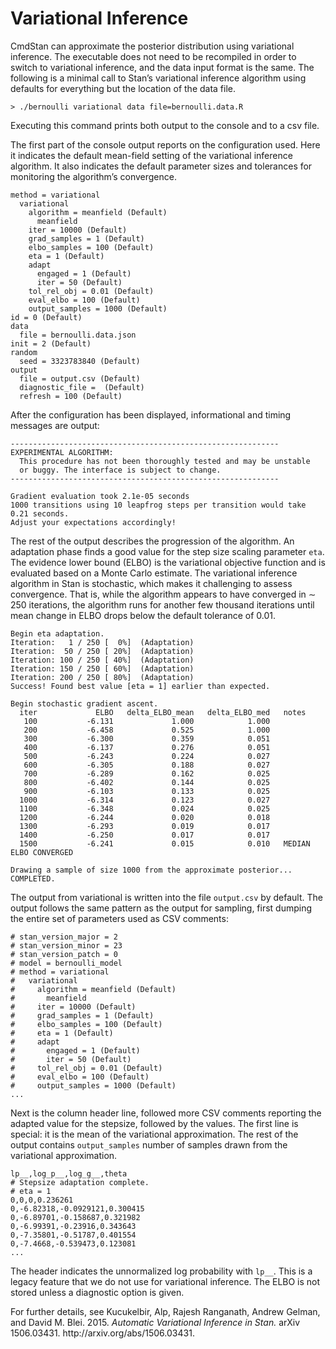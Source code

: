# Variational Inference

CmdStan can approximate the posterior distribution using variational
inference. The executable does not need to be recompiled in order to
switch to variational inference, and the data input format is the
same. The following is a minimal call to Stan's variational inference
algorithm using defaults for everything but the location of the data
file.

```
> ./bernoulli variational data file=bernoulli.data.R
```

Executing this command prints both output to the console and
to a csv file.

The first part of the console output reports on the configuration used.
Here it indicates the default mean-field setting of the variational
inference algorithm. It also indicates the default parameter sizes and
tolerances for monitoring the algorithm's convergence.
```
method = variational
  variational
    algorithm = meanfield (Default)
      meanfield
    iter = 10000 (Default)
    grad_samples = 1 (Default)
    elbo_samples = 100 (Default)
    eta = 1 (Default)
    adapt
      engaged = 1 (Default)
      iter = 50 (Default)
    tol_rel_obj = 0.01 (Default)
    eval_elbo = 100 (Default)
    output_samples = 1000 (Default)
id = 0 (Default)
data
  file = bernoulli.data.json
init = 2 (Default)
random
  seed = 3323783840 (Default)
output
  file = output.csv (Default)
  diagnostic_file =  (Default)
  refresh = 100 (Default)
```
After the configuration has been displayed, informational and
timing messages are output:
```
------------------------------------------------------------
EXPERIMENTAL ALGORITHM:
  This procedure has not been thoroughly tested and may be unstable
  or buggy. The interface is subject to change.
------------------------------------------------------------

Gradient evaluation took 2.1e-05 seconds
1000 transitions using 10 leapfrog steps per transition would take 0.21 seconds.
Adjust your expectations accordingly!
```
The rest of the output describes the progression of the algorithm.
An adaptation phase finds a good value for the step size scaling
parameter `eta`. The evidence lower bound (ELBO) is the variational
objective function and is evaluated based on a Monte Carlo estimate.
The variational inference algorithm in Stan is stochastic, which makes
it challenging to assess convergence. That is, while the algorithm
appears to have converged in $\sim$ 250 iterations, the algorithm runs
for another few thousand iterations until mean change in ELBO drops
below the default tolerance of 0.01.
```
Begin eta adaptation.
Iteration:   1 / 250 [  0%]  (Adaptation)
Iteration:  50 / 250 [ 20%]  (Adaptation)
Iteration: 100 / 250 [ 40%]  (Adaptation)
Iteration: 150 / 250 [ 60%]  (Adaptation)
Iteration: 200 / 250 [ 80%]  (Adaptation)
Success! Found best value [eta = 1] earlier than expected.

Begin stochastic gradient ascent.
  iter             ELBO   delta_ELBO_mean   delta_ELBO_med   notes 
   100           -6.131             1.000            1.000
   200           -6.458             0.525            1.000
   300           -6.300             0.359            0.051
   400           -6.137             0.276            0.051
   500           -6.243             0.224            0.027
   600           -6.305             0.188            0.027
   700           -6.289             0.162            0.025
   800           -6.402             0.144            0.025
   900           -6.103             0.133            0.025
  1000           -6.314             0.123            0.027
  1100           -6.348             0.024            0.025
  1200           -6.244             0.020            0.018
  1300           -6.293             0.019            0.017
  1400           -6.250             0.017            0.017
  1500           -6.241             0.015            0.010   MEDIAN ELBO CONVERGED

Drawing a sample of size 1000 from the approximate posterior... 
COMPLETED.
```

The output from variational is written into the file `output.csv`
by default. The output follows the same pattern as the output for
sampling, first dumping the entire set of parameters used
as CSV comments:
```
# stan_version_major = 2
# stan_version_minor = 23
# stan_version_patch = 0
# model = bernoulli_model
# method = variational
#   variational
#     algorithm = meanfield (Default)
#       meanfield
#     iter = 10000 (Default)
#     grad_samples = 1 (Default)
#     elbo_samples = 100 (Default)
#     eta = 1 (Default)
#     adapt
#       engaged = 1 (Default)
#       iter = 50 (Default)
#     tol_rel_obj = 0.01 (Default)
#     eval_elbo = 100 (Default)
#     output_samples = 1000 (Default)
...
```

Next is the column header line, followed more CSV comments reporting the
adapted value for the stepsize, followed by the values.
The first line is special: it is the mean of the variational approximation.
The rest of the output contains `output_samples` number of samples
drawn from the variational approximation.

```
lp__,log_p__,log_g__,theta
# Stepsize adaptation complete.
# eta = 1
0,0,0,0.236261
0,-6.82318,-0.0929121,0.300415
0,-6.89701,-0.158687,0.321982
0,-6.99391,-0.23916,0.343643
0,-7.35801,-0.51787,0.401554
0,-7.4668,-0.539473,0.123081
...
```
The header indicates the unnormalized log probability with `lp__`.
This is a legacy feature that we do not use for variational inference.
The ELBO is not stored unless a diagnostic option is given.

For further details, see Kucukelbir, Alp, Rajesh Ranganath, Andrew Gelman, and David M. Blei. 2015.
_Automatic Variational Inference in Stan._
arXiv 1506.03431. http://arxiv.org/abs/1506.03431.
